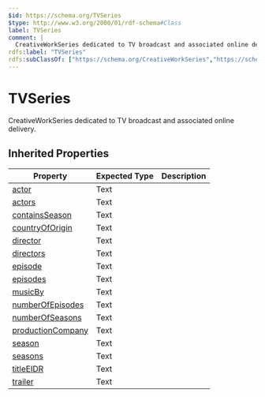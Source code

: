 ```yaml
---
$id: https://schema.org/TVSeries
$type: http://www.w3.org/2000/01/rdf-schema#Class
label: TVSeries
comment: |
  CreativeWorkSeries dedicated to TV broadcast and associated online delivery.
rdfs:label: "TVSeries"
rdfs:subClassOf: ["https://schema.org/CreativeWorkSeries","https://schema.org/CreativeWork"]
---
```


# TVSeries

CreativeWorkSeries dedicated to TV broadcast and associated online delivery.

## Inherited Properties

| Property | Expected Type | Description |
| --- | --- | --- |
| [actor](https://schema.org/actor) | Text |  |
| [actors](https://schema.org/actors) | Text |  |
| [containsSeason](https://schema.org/containsSeason) | Text |  |
| [countryOfOrigin](https://schema.org/countryOfOrigin) | Text |  |
| [director](https://schema.org/director) | Text |  |
| [directors](https://schema.org/directors) | Text |  |
| [episode](https://schema.org/episode) | Text |  |
| [episodes](https://schema.org/episodes) | Text |  |
| [musicBy](https://schema.org/musicBy) | Text |  |
| [numberOfEpisodes](https://schema.org/numberOfEpisodes) | Text |  |
| [numberOfSeasons](https://schema.org/numberOfSeasons) | Text |  |
| [productionCompany](https://schema.org/productionCompany) | Text |  |
| [season](https://schema.org/season) | Text |  |
| [seasons](https://schema.org/seasons) | Text |  |
| [titleEIDR](https://schema.org/titleEIDR) | Text |  |
| [trailer](https://schema.org/trailer) | Text |  |
